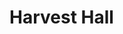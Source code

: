 
# Harvest Hall

<ProjectDetails
  region="Stormlands"
  house="House Selmy"
  type="Castle"
  status="Abandoned"
  warp="/warp harvesthall"
  projectLead="IwanDeLarch"
  dateStarted="June 30, 2014"
  dateCompleted="Invalid Date"
/>


